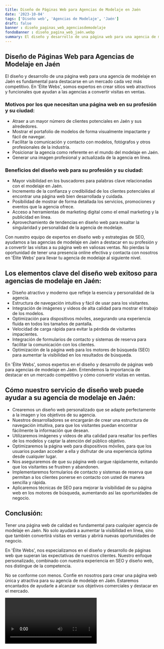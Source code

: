 ```yaml
---
title: Diseño de Páginas Web para Agencias de Modelaje en Jaén
date: '2023-10-04'
tags: ['Diseño web', 'Agencias de Modelaje', 'Jaén']
draft: false
banner : diseño_paginas_web_agenciasdemodelaje
fondoBanner : diseño_pagina_web_jaén.webp
summary: El diseño y desarrollo de una página web para una agencia de modelaje en Jaén es fundamental para destacarse en un mercado cada vez más competitivo. En 'Élite Webs', somos expertos en crear sitios web atractivos y funcionales que ayudan a las agencias a convertir visitas en ventas.
---
```


## Diseño de Páginas Web para Agencias de Modelaje en Jaén

El diseño y desarrollo de una página web para una agencia de modelaje en Jaén es fundamental para destacarse en un mercado cada vez más competitivo. En 'Élite Webs', somos expertos en crear sitios web atractivos y funcionales que ayudan a las agencias a convertir visitas en ventas.

### Motivos por los que necesitan una página web en su profesión y su ciudad:

- Atraer a un mayor número de clientes potenciales en Jaén y sus alrededores.
- Mostrar el portafolio de modelos de forma visualmente impactante y fácil de navegar.
- Facilitar la comunicación y contacto con modelos, fotógrafos y otros profesionales de la industria.
- Posicionar la agencia como referente en el mundo del modelaje en Jaén.
- Generar una imagen profesional y actualizada de la agencia en línea.

### Beneficios del diseño web para su profesión y su ciudad:

- Mayor visibilidad en los buscadores para palabras clave relacionadas con el modelaje en Jaén.
- Incremento de la confianza y credibilidad de los clientes potenciales al encontrar una página web bien desarrollada y cuidada.
- Posibilidad de mostrar de forma detallada los servicios, promociones y eventos que la agencia ofrece.
- Acceso a herramientas de marketing digital como el email marketing y la publicidad en línea.
- Aprovechamiento de tendencias en diseño web para resaltar la singularidad y personalidad de la agencia de modelaje.

Con nuestro equipo de expertos en diseño web y estrategias de SEO, ayudamos a las agencias de modelaje en Jaén a destacar en su profesión y a convertir las visitas a su página web en valiosas ventas. No pierdas la oportunidad de tener una presencia online efectiva y contacta con nosotros en 'Élite Webs' para llevar tu agencia de modelaje al siguiente nivel.

<GifSeo />

<Cta />

## Los elementos clave del diseño web exitoso para agencias de modelaje en Jaén:

- Diseño atractivo y moderno que refleje la esencia y personalidad de la agencia.
- Estructura de navegación intuitiva y fácil de usar para los visitantes.
- Integración de imágenes y videos de alta calidad para mostrar el trabajo de los modelos.
- Optimización para dispositivos móviles, asegurando una experiencia fluida en todos los tamaños de pantalla.
- Velocidad de carga rápida para evitar la pérdida de visitantes impacientes.
- Integración de formularios de contacto y sistemas de reserva para facilitar la comunicación con los clientes.
- Optimización de la página web para los motores de búsqueda (SEO) para aumentar la visibilidad en los resultados de búsqueda.

En 'Élite Webs', somos expertos en el diseño y desarrollo de páginas web para agencias de modelaje en Jaén. Entendemos la importancia de destacar en un mercado competitivo y cómo convertir visitas en ventas.

## Cómo nuestro servicio de diseño web puede ayudar a su agencia de modelaje en Jaén:

- Crearemos un diseño web personalizado que se adapte perfectamente a la imagen y los objetivos de su agencia.
- Nuestros desarrolladores se encargarán de crear una estructura de navegación intuitiva, para que los visitantes puedan encontrar fácilmente la información que desean.
- Utilizaremos imágenes y videos de alta calidad para resaltar los perfiles de los modelos y captar la atención del público objetivo.
- Optimizaremos la página web para dispositivos móviles, para que los usuarios puedan acceder a ella y disfrutar de una experiencia óptima desde cualquier lugar.
- Nos aseguraremos de que su página web cargue rápidamente, evitando que los visitantes se frustren y abandonen.
- Implementaremos formularios de contacto y sistemas de reserva que permitan a los clientes ponerse en contacto con usted de manera sencilla y rápida.
- Aplicaremos técnicas de SEO para mejorar la visibilidad de su página web en los motores de búsqueda, aumentando así las oportunidades de negocio.

## Conclusión:

Tener una página web de calidad es fundamental para cualquier agencia de modelaje en Jaén. No solo ayudará a aumentar la visibilidad en línea, sino que también convertirá visitas en ventas y abrirá nuevas oportunidades de negocio.

En 'Élite Webs', nos especializamos en el diseño y desarrollo de páginas web que superan las expectativas de nuestros clientes. Nuestro enfoque personalizado, combinado con nuestra experiencia en SEO y diseño web, nos distingue de la competencia.

No se conforme con menos. Confíe en nosotros para crear una página web única y atractiva para su agencia de modelaje en Jaén. Estaremos encantados de ayudarle a alcanzar sus objetivos comerciales y destacar en el mercado.

<Video />

<CtaBot job='Agencias de Modelaje' city='Jaén'/>

<Gmaps query='Jaén+españa+maps' />